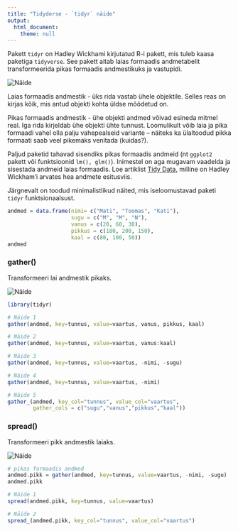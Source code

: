 ```yaml
---
title: "Tidyderse - `tidyr` näide"
output: 
  html_document:
    theme: null
---
```


Pakett `tidyr` on Hadley Wickhami kirjutatud R-i pakett, mis tuleb kaasa paketiga `tidyverse`. See pakett aitab laias formaadis andmetabelit transformeerida pikas formaadis andmestikuks ja vastupidi.

![](lai_ja_pikk.png "Näide")

Laias formaadis andmestik - üks rida vastab ühele objektile. Selles reas on kirjas kõik, mis antud objekti kohta üldse mõõdetud on.

Pikas formaadis andmestik - ühe objekti andmed võivad esineda mitmel real. Iga rida kirjeldab ühe objekti ühte tunnust. Loomulikult võib laia ja pika formaadi vahel olla palju vahepealseid variante -- näiteks ka ülaltoodud pikka formaati saab veel pikemaks venitada (kuidas?).

Paljud paketid tahavad sisendiks pikas formaadis andmeid (nt `ggplot2` pakett või funktsioonid `lm(), glm()`). Inimestel on aga mugavam vaadelda ja sisestada andmeid laias formaadis. Loe artiklist [Tidy Data](http://www.jstatsoft.org/v59/i10/paper), milline on Hadley Wickham'i arvates hea andmete esitusviis. 

Järgnevalt on toodud minimalistlikud näited, mis iseloomustavad paketi `tidyr` funktsionaalsust.

```r
andmed = data.frame(nimi= c("Mati", "Toomas", "Kati"),
                    sugu = c("M", "M", "N"),
                    vanus = c(20, 60, 30),
                    pikkus = c(180, 200, 150),
                    kaal = c(80, 100, 50))
andmed
```


### gather()

Transformeeri lai andmestik pikaks.

![](lai_to_pikk.png "Näide")

```r
library(tidyr)

# Näide 1
gather(andmed, key=tunnus, value=vaartus, vanus, pikkus, kaal)

# Näide 2
gather(andmed, key=tunnus, value=vaartus, vanus:kaal)

# Näide 3
gather(andmed, key=tunnus, value=vaartus, -nimi, -sugu)

# Näide 4
gather(andmed, key=tunnus, value=vaartus, -nimi)

# Näide 5
gather_(andmed, key_col="tunnus", value_col="vaartus", 
        gather_cols = c("sugu","vanus","pikkus","kaal"))
```


### spread()

Transformeeri pikk andmestik laiaks.

![](pikk_to_lai.png "Näide")

```r
# pikas formaadis andmed
andmed.pikk = gather(andmed, key=tunnus, value=vaartus, -nimi, -sugu)
andmed.pikk

# Näide 1
spread(andmed.pikk, key=tunnus, value=vaartus)

# Näide 2
spread_(andmed.pikk, key_col="tunnus", value_col="vaartus")

```

